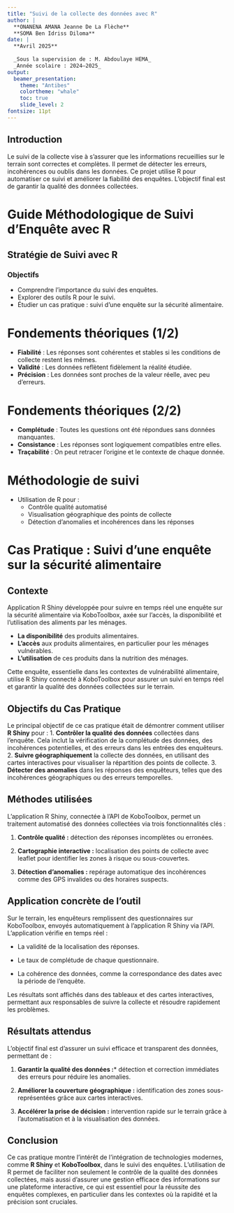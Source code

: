 ```yaml
---
title: "Suivi de la collecte des données avec R"
author: |
  **ONANENA AMANA Jeanne De La Flèche**  
  **SOMA Ben Idriss Diloma**
date: |
  **Avril 2025**  
  
  _Sous la supervision de : M. Abdoulaye HEMA_  
  _Année scolaire : 2024–2025_
output:
  beamer_presentation:
    theme: "Antibes"
    colortheme: "whale"
    toc: true
    slide_level: 2
fontsize: 11pt
---
```


## Introduction

Le suivi de la collecte vise à s’assurer que les informations recueillies sur le terrain sont correctes et complètes. Il permet de détecter les erreurs, incohérences ou oublis dans les données. Ce projet utilise R pour automatiser ce suivi et améliorer la fiabilité des enquêtes. L’objectif final est de garantir la qualité des données collectées.

# Guide Méthodologique de Suivi d'Enquête avec R

## Stratégie de Suivi avec R

### Objectifs

- Comprendre l'importance du suivi des enquêtes.
- Explorer des outils R pour le suivi.
- Étudier un cas pratique : suivi d'une enquête sur la sécurité alimentaire.

# Fondements théoriques (1/2)

- **Fiabilité** : Les réponses sont cohérentes et stables si les conditions de collecte restent les mêmes.
- **Validité** :  Les données reflètent fidèlement la réalité étudiée.
- **Précision** :  Les données sont proches de la valeur réelle, avec peu d’erreurs.

# Fondements théoriques (2/2)

- **Complétude** : Toutes les questions ont été répondues sans données manquantes.
- **Consistance** : Les réponses sont logiquement compatibles entre elles.
- **Traçabilité** : On peut retracer l’origine et le contexte de chaque donnée.

# Méthodologie de suivi

- Utilisation de R pour :
  - Contrôle qualité automatisé
  - Visualisation géographique des points de collecte
  - Détection d’anomalies et incohérences dans les réponses

# Cas Pratique : Suivi d'une enquête sur la sécurité alimentaire

## Contexte

Application R Shiny développée pour suivre en temps réel une enquête sur la sécurité alimentaire via KoboToolbox, axée sur l’accès, la disponibilité et l’utilisation des aliments par les ménages.

- **La disponibilité** des produits alimentaires.
- **L'accès** aux produits alimentaires, en particulier pour les ménages vulnérables.
- **L’utilisation** de ces produits dans la nutrition des ménages.

Cette enquête, essentielle dans les contextes de vulnérabilité alimentaire, utilise R Shiny connecté à KoboToolbox pour assurer un suivi en temps réel et garantir la qualité des données collectées sur le terrain.

\newpage

## Objectifs du Cas Pratique

Le principal objectif de ce cas pratique était de démontrer comment utiliser **R Shiny** pour :
1. **Contrôler la qualité des données** collectées dans l’enquête. Cela inclut la vérification de la complétude des données, des incohérences potentielles, et des erreurs dans les entrées des enquêteurs.
2. **Suivre géographiquement** la collecte des données, en utilisant des cartes interactives pour visualiser la répartition des points de collecte.
3. **Détecter des anomalies** dans les réponses des enquêteurs, telles que des incohérences géographiques ou des erreurs temporelles.

\newpage

## Méthodes utilisées

L’application R Shiny, connectée à l’API de KoboToolbox, permet un traitement automatisé des données collectées via trois fonctionnalités clés :

1. **Contrôle qualité :** détection des réponses incomplètes ou erronées.

2. **Cartographie interactive :** localisation des points de collecte avec leaflet pour identifier les zones à risque ou sous-couvertes.

3. **Détection d’anomalies :** repérage automatique des incohérences comme des GPS invalides ou des horaires suspects.

\newpage

## Application concrète de l'outil

Sur le terrain, les enquêteurs remplissent des questionnaires sur KoboToolbox, envoyés automatiquement à l’application R Shiny via l’API. L’application vérifie en temps réel :

- La validité de la localisation des réponses.

- Le taux de complétude de chaque questionnaire.

- La cohérence des données, comme la correspondance des dates avec la période de l'enquête.

Les résultats sont affichés dans des tableaux et des cartes interactives, permettant aux responsables de suivre la collecte et résoudre rapidement les problèmes.

\newpage

## Résultats attendus

L’objectif final est d'assurer un suivi efficace et transparent des données, permettant de :

1. **Garantir la qualité des données :*** détection et correction immédiates des erreurs pour réduire les anomalies.

2. **Améliorer la couverture géographique :** identification des zones sous-représentées grâce aux cartes interactives.

3. **Accélérer la prise de décision :** intervention rapide sur le terrain grâce à l’automatisation et à la visualisation des données.

## Conclusion

Ce cas pratique montre l’intérêt de l’intégration de technologies modernes, comme **R Shiny** et **KoboToolbox**, dans le suivi des enquêtes. L’utilisation de R permet de faciliter non seulement le contrôle de la qualité des données collectées, mais aussi d’assurer une gestion efficace des informations sur une plateforme interactive, ce qui est essentiel pour la réussite des enquêtes complexes, en particulier dans les contextes où la rapidité et la précision sont cruciales.
